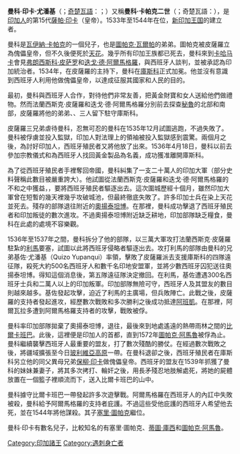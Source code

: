 {{noteTA
|1=zh-hk:克丘亞語; zh-hans:克丘亚语; zh-tw:奇楚瓦語;
|2=zh-hans:弗朗西斯科·皮萨罗;zh-hk:法蘭西斯克·皮澤洛;zh-tw:法蘭西斯克·皮薩羅;
|3=zh-hans:皮萨罗;zh-hk:皮澤洛;zh-tw:皮薩羅;
}}
{{Infobox monarch
|name            =曼科·印卡·尤潘基
|title           =第15代[[薩帕·印卡|薩帕·印卡]]
|image           =POMA0400v.jpg
|caption         =曼科·印卡·尤潘基
|reign           =1533年—1544年
|coronation      =
|othertitles     =
|native_lang1    =[[奇楚瓦語|奇楚瓦語]]
|native_lang1_name1=''Manqu Inka Yupanki''
|native_lang2     =西班牙語
|native_lang2_name1=''Manco Inca Yupanqui''
|native_lang8     =
|native_lang8_name1=
|predecessor     =[[圖帕克·瓦爾帕|圖帕克·瓦爾帕]]
|successor       =[[塞里·圖帕克|塞里·圖帕克]]
|suc-type        =
|heir            =
|queen           ={{link-en|庫拉·奧克略|Cura Ocllo}}
|offspring       =
|royal house     =
|dynasty         =
|royal anthem    =
|father          =[[瓦伊納·卡帕克|瓦伊納·卡帕克]]
|birth_date   = 1516年
|birth_place  = [[庫斯科|庫斯科]]
|death_date   = 1544年
|death_place     = [[比爾卡班巴|比爾卡班巴]]
}}
'''曼科·印卡·尤潘基'''（{{lang-es|Manco Inca Yupanqui}}；[[奇楚瓦語|奇楚瓦語]]：{{lang|qu|Manqu Inka Yupanki}}；{{bd|1516年||1544年||catIdx=M}}）又稱'''曼科·卡帕克二世'''（{{lang-es|Manco Cápac II}}；奇楚瓦語：{{lang|qu|Manqu Qhapaq iskay ñiqin}}），是[[印加帝國|印加人]]的第15代[[薩帕·印卡|薩帕·印卡]]（皇帝）。1533年至1544年在位，[[新印加王国|新印加王国]]的建立者。

曼科是[[瓦伊納·卡帕克|瓦伊納·卡帕克]]的一個兒子，也是[[圖帕克·瓦爾帕|圖帕克·瓦爾帕]]的弟弟。圖帕克被皮薩羅立為傀儡皇帝，但不久後便死於[[天花|天花]]。幾乎所有印加王族都已死去，曼科來到[[卡哈马卡|卡哈马卡]]會見[[弗朗西斯科·皮萨罗|弗朗西斯科·皮萨罗]]和[[迭戈·德·阿爾馬格羅|迭戈·德·阿爾馬格羅]]，與西班牙人談判，並被承認為印加統治者。1534年，在皮薩羅的主持下，曼科在[[庫斯科|庫斯科]]正式加冕。他並沒有意識到西班牙人利用他做傀儡皇帝，以達成征服其國家和人民的目的。

最初，曼科與西班牙人合作，對待他們非常友善，把黃金財寶和女人送給他們做禮物。然而法蘭西斯克·皮薩羅和迭戈·德·阿爾馬格羅分別前去探查[[秘魯|秘魯]]的北部和南部，皮薩羅將他的弟弟{{link-en|貢薩洛·皮薩羅|Gonzalo Pizarro|貢薩洛}}、{{link-en|胡安·皮薩羅|Juan Pizarro (conquistador)|胡安}}、{{link-en|埃爾南多·皮薩羅|Hernando Pizarro|埃爾南多}}三人留下駐守庫斯科。

皮薩羅三兄弟虐待曼科，忍無可忍的曼科在1535年12月試圖逃跑，不過失敗了。曼科被俘虜並投入監獄，印加人對法理上的領袖被投入監獄感到震驚。兩個月之後，為討好印加人，西班牙殖民者又將他放了出來。1536年4月18日，曼科以前去{{link-en|尤卡伊|Yucay|尤卡伊山谷}}參加宗教儀式和為西班牙人找回黃金製品為名義，成功獲准離開庫斯科。

為了從西班牙殖民者手裡奪回帝國，曼科糾集了一支二十萬人的印加大軍（部分史料聲稱此數目被嚴重誇大）。他試圖從法蘭西斯克·皮薩羅和迭戈·德·阿爾馬格羅的不和之中獲益，{{link-en|庫斯科圍城戰|Siege of Cuzco|包圍了庫斯科}}，要將西班牙殖民者驅逐出去。這次圍城歷經十個月，雖然印加大軍曾在短暫的幾天裡幾乎攻破城池，但最終徹底失敗了。許多印加士兵在染上天花並死去。殘存的部隊退往附近的[[奧揚泰坦博|奧揚泰坦博]]。在那裡，曼科成功擊退了西班牙殖民者和印加叛徒的數次進攻。不過奧揚泰坦博附近缺乏耕地，印加部隊缺乏糧食，曼科在此處的處境不容樂觀。

1536年至1537年之間，曼科拆分了他的部隊，以三萬大軍攻打法蘭西斯克·皮薩羅駐紮的[[利馬|利馬]]要塞，試圖以此將西班牙侵略者驅逐出去。攻打利馬的部隊由曼科的兄弟基佐·尤潘基（Quizo Yupanqui）率領，擊敗了皮薩羅派去支援庫斯科的四隊遠征隊，殺死大約500名西班牙人和數千名印地安盟軍，並將少數西班牙囚犯送往奧揚泰坦博。得知這個消息後，第五隊遠征隊決定撤回。在利馬，基佐遭遇300名西班牙士兵和二萬人以上的印加叛軍。印加部隊無險可守，西班牙人及其盟友的數目則越來越多。基佐發起攻擊，迫近了利馬的主廣場，但兵敗陣亡。此戰之後，皮薩羅的支持者{{link-en|阿隆索·德·阿爾瓦拉多|Alonso de Alvarado}}發起進攻，經歷數次戰敗和多次勝利之後成功抵達[[阿班凱|阿班凱]]。在那裡，阿爾瓦拉多遭到阿爾馬格羅支持者的攻擊，戰敗被俘。

曼科率印加部隊拋棄了奧揚泰坦博，退往{{link-en|維特科斯|Vitcos}}，最後來到地處遙遠的熱帶雨林之間的[[比爾卡班巴|比爾卡班巴]]。此後，這裡便是印加人的首都，直到1572年[[圖帕克·阿馬魯|圖帕克·阿馬魯]]被俘為止。曼科繼續襲擊西班牙人最重要的盟友{{link-en|萬卡人|Huanca people}}，打了數次殘酷的勝仗。在經過數次戰敗之後，將疆域擴張至今日[[玻利維亞高原|玻利維亞高原]]一帶。在曼科退卻之後，西班牙殖民者在庫斯科另立他的同父異母兄弟[[保柳·印卡|保柳·印卡]]做傀儡皇帝。西班牙的盟友{{link-en|卡尼亞利人|Cañari}}在1539年抓獲了曼科的妹妹兼妻子{{link-en|庫拉·奧克略|Cura Ocllo}}，將其多次拷打、輪奸之後，用長矛殘忍地肢解處死，將她的屍體放置在一個籃子裡順流而下，送入比爾卡班巴的山中。

曼科據守比爾卡班巴一帶發起許多次遊擊戰。阿爾馬格羅在西班牙人的內訌中失敗被殺，曼科給予阿爾馬格羅的支持者庇護。不過這些受他庇護的西班牙人希望他去死，並在1544年將他謀殺。其子[[塞里·圖帕克|塞里·圖帕克]]繼位。

曼科·印卡有數名兒子，比較知名的有塞里·圖帕克、[[蒂圖·庫西|蒂圖·庫西]]和[[圖帕克·阿馬魯|圖帕克·阿馬魯]]。
{{Commonscat|Manco_Inca}}
{{s-start}}
{{s-reg}}
{{s-bef|rows=2|before=[[圖帕克·瓦爾帕|圖帕克·瓦爾帕]]}}
{{s-ttl|rows=2|title=[[薩帕·印卡|薩帕·印卡]]|years=1533年—1544年}}
{{s-aft|after=[[保柳·印卡|保柳·印卡]]<br><small>（統治[[庫斯科|庫斯科]]）</small>}}
{{s-aft|after=[[塞里·圖帕克|塞里·圖帕克]]<br><small>（統治[[比爾卡班巴|比爾卡班巴]]）</small>}}
{{s-end}}

{{Authority control}}
[[Category:印加諸王|Category:印加諸王]]
[[Category:遇刺身亡者|Category:遇刺身亡者]]